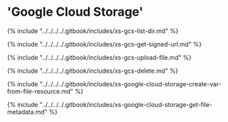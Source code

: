 # 'Google Cloud Storage'

{% include "../../../../.gitbook/includes/xs-gcs-list-dir.md" %}

{% include "../../../../.gitbook/includes/xs-gcs-get-signed-url.md" %}

{% include "../../../../.gitbook/includes/xs-gcs-upload-file.md" %}

{% include "../../../../.gitbook/includes/xs-gcs-delete.md" %}

{% include "../../../../.gitbook/includes/xs-google-cloud-storage-create-var-from-file-resource.md" %}

{% include "../../../../.gitbook/includes/xs-google-cloud-storage-get-file-metadata.md" %}
